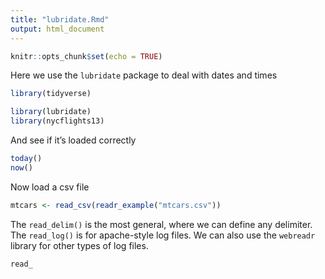 ```yaml
---
title: "lubridate.Rmd"
output: html_document
---
```


```r
knitr::opts_chunk$set(echo = TRUE)
```

Here we use the `lubridate` package to deal with dates and times
```r
library(tidyverse)

library(lubridate)
library(nycflights13)
```

And see if it's loaded correctly
```r
today()
now()
```

Now load a csv file
```r
mtcars <- read_csv(readr_example("mtcars.csv"))
```

The `read_delim()` is the most general, where we can define any delimiter. The `read_log()` is for apache-style log files. We can also use the `webreadr` library for other types of log files.

```r
read_
```

